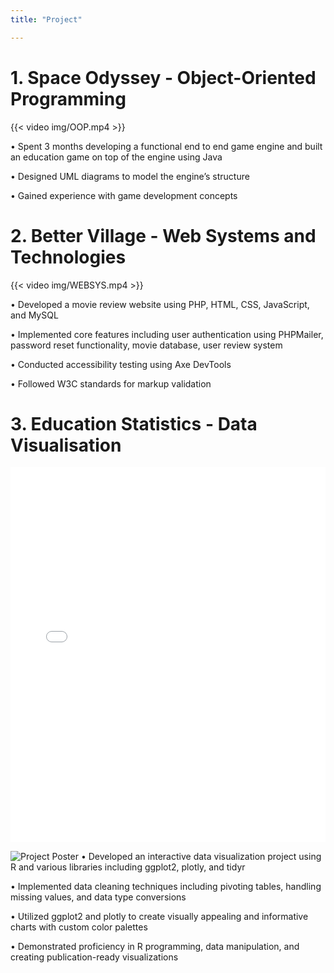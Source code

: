 ```yaml
---
title: "Project"

---
```


# 1. Space Odyssey - Object-Oriented Programming

{{< video img/OOP.mp4 >}}

• Spent 3 months developing a functional end to end game engine and built an education game on top of the engine using Java

• Designed UML diagrams to model the engine’s structure 

• Gained experience with game development concepts 

# 2. Better Village - Web Systems and Technologies

{{< video img/WEBSYS.mp4 >}}

• Developed a movie review website using PHP, HTML, CSS, JavaScript, and MySQL 

• Implemented core features including user authentication using PHPMailer, password reset functionality, movie database, user review system 

• Conducted accessibility testing using Axe DevTools

• Followed W3C standards for markup validation 

# 3. Education Statistics - Data Visualisation 

<iframe src="docs/interactive.html" style="width: 100%; height: 600px; border: none;"></iframe>

![Project Poster](docs/project_poster.png)
• Developed an interactive data visualization project using R and various libraries including ggplot2, plotly, and tidyr 

• Implemented data cleaning techniques including pivoting tables, handling missing values, and data type conversions 

• Utilized ggplot2 and plotly to create visually appealing and informative charts with custom color palettes 

• Demonstrated proficiency in R programming, data manipulation, and creating publication-ready visualizations 
